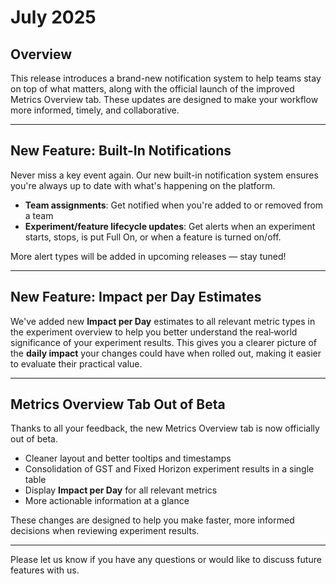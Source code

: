 # July 2025

## Overview  
This release introduces a brand-new notification system to help teams stay on top of what matters, along with the official launch of the improved Metrics Overview tab. 
These updates are designed to make your workflow more informed, timely, and collaborative.

---

## New Feature: Built-In Notifications  
Never miss a key event again. Our new built-in notification system ensures you're always up to date with what's happening on the platform.

- **Team assignments**: Get notified when you're added to or removed from a team  
- **Experiment/feature lifecycle updates**: Get alerts when an experiment starts, stops, is put Full On, or when a feature is turned on/off.

More alert types will be added in upcoming releases — stay tuned!

---

## New Feature: Impact per Day Estimates  
We've added new **Impact per Day** estimates to all relevant metric types in the experiment overview to help you better understand the real‑world significance of your experiment results.
This gives you a clearer picture of the **daily impact** your changes could have when rolled out, making it easier to evaluate their practical value.

---

## Metrics Overview Tab Out of Beta  
Thanks to all your feedback, the new Metrics Overview tab is now officially out of beta.

- Cleaner layout and better tooltips and timestamps  
- Consolidation of GST and Fixed Horizon experiment results in a single table  
- Display **Impact per Day** for all relevant metrics
- More actionable information at a glance  

These changes are designed to help you make faster, more informed decisions when reviewing experiment results.

---

Please let us know if you have any questions or would like to discuss future features with us.